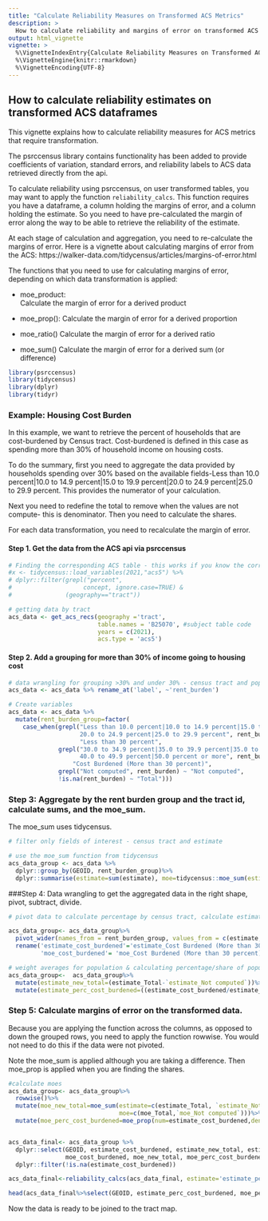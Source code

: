 ```yaml
---
title: "Calculate Reliability Measures on Transformed ACS Metrics"
description: >
  How to calculate reliability and margins of error on transformed ACS data.
output: html_vignette
vignette: >
  %\VignetteIndexEntry{Calculate Reliability Measures on Transformed ACS Metrics}
  %\VignetteEngine{knitr::rmarkdown}
  %\VignetteEncoding{UTF-8}
---
```

## How to calculate reliability estimates on transformed ACS dataframes

This vignette explains how to calculate reliability measures for ACS metrics that require transformation.

The psrccensus library contains functionality has been added to provide coefficients of variation, standard errors, and reliability labels to ACS data retrieved directly from the api.

To calculate reliability using psrccensus, on user transformed tables, you may want to apply the function ``reliability_calcs``. This function requires you have a dataframe, a column holding the margins of error, and a column holding the estimate. So you need to have pre-calculated the margin of error along the way to be able to retrieve the reliability of the estimate.


At each stage of calculation and aggregation, you need to re-calculate the margins of error. Here is a vignette about calculating margins of error from the ACS: https://walker-data.com/tidycensus/articles/margins-of-error.html

The functions that you need to use for calculating margins of error, depending on which data transformation is applied:

* moe_product: 	
Calculate the margin of error for a derived product

* moe_prop():
	Calculate the margin of error for a derived proportion
	
* moe_ratio()
Calculate the margin of error for a derived ratio

* moe_sum()
Calculate the margin of error for a derived sum (or difference)


```r
library(psrccensus)
library(tidycensus)
library(dplyr)
library(tidyr)
```

### Example: Housing Cost Burden
In this example, we want to retrieve the percent of households that are cost-burdened by Census tract. Cost-burdened is defined in this case as spending more than 30% of household income on housing costs.

To do the summary, first you need to aggregate the data provided by households spending over 30% based on the available fields-Less than 10.0 percent|10.0 to 14.9 percent|15.0 to 19.9 percent|20.0 to 24.9 percent|25.0 to 29.9 percent. This provides the numerator of your calculation.

Next you need to redefine the total to remove when the values are not compute- this is denominator. Then you need to calculate the shares.

For each data transformation, you need to recalculate the margin of error.

#### Step 1. Get the data from the ACS api	via psrccensus

```r
# Finding the corresponding ACS table - this works if you know the correct concept label. If not, another option would be to visit https://data.census.gov/table and search for the right subject table and skip to the next step ----
#x <- tidycensus::load_variables(2021,"acs5") %>% 
# dplyr::filter(grepl("percent",
#                    concept, ignore.case=TRUE) & 
#               (geography=="tract"))

# getting data by tract
acs_data <- get_acs_recs(geography ='tract', 
                         table.names = 'B25070', #subject table code
                         years = c(2021),
                         acs.type = 'acs5')
```

#### Step 2. Add a grouping for more than 30% of income going to housing cost
```r
# data wrangling for grouping >30% and under 30% - census tract and population
acs_data <- acs_data %>% rename_at('label', ~'rent_burden')

# Create variables
acs_data <- acs_data %>% 
  mutate(rent_burden_group=factor(
    case_when(grepl("Less than 10.0 percent|10.0 to 14.9 percent|15.0 to 19.9 percent|
                    20.0 to 24.9 percent|25.0 to 29.9 percent", rent_burden) ~
                    "Less than 30 percent",
              grepl("30.0 to 34.9 percent|35.0 to 39.9 percent|35.0 to 39.9 percent|
                    40.0 to 49.9 percent|50.0 percent or more", rent_burden) ~ 
                  "Cost Burdened (More than 30 percent)",
              grepl("Not computed", rent_burden) ~ "Not computed",
              !is.na(rent_burden) ~ "Total")))
```


### Step 3: Aggregate by the rent burden group and the tract id, calculate sums, and the moe_sum. 
The moe_sum uses tidycensus.
```r
# filter only fields of interest - census tract and estimate

# use the moe_sum function from tidycensus
acs_data_group <- acs_data %>% 
  dplyr::group_by(GEOID, rent_burden_group)%>%
  dplyr::summarise(estimate=sum(estimate), moe=tidycensus::moe_sum(estimate=estimate, moe=moe))


```

###Step 4: Data wrangling to get the aggregated data in the right shape, pivot, subtract, divide.
```r
# pivot data to calculate percentage by census tract, calculate estimates

acs_data_group<- acs_data_group%>%   
  pivot_wider(names_from = rent_burden_group, values_from = c(estimate,moe))%>%
  rename('estimate_cost_burdened'='estimate_Cost Burdened (More than 30 percent)',
         'moe_cost_burdened'= 'moe_Cost Burdened (More than 30 percent)')

# weight averages for population & calculating percentage/share of population per tract instead of integer
acs_data_group<-  acs_data_group%>%
  mutate(estimate_new_total=(estimate_Total-`estimate_Not computed`))%>%
  mutate(estimate_perc_cost_burdened=((estimate_cost_burdened/estimate_new_total)))
```

### Step 5: Calculate margins of error on the transformed data. 

Because you are applying the function across the columns, as opposed to down the grouped rows, you need to apply the function rowwise. You would not need to do this if the data were not pivoted.

Note the moe_sum is applied although you are taking a difference. Then moe_prop is applied when you are finding the shares. 
```r
#calculate moes
acs_data_group<- acs_data_group%>%
  rowwise()%>%
  mutate(moe_new_total=moe_sum(estimate=c(estimate_Total, `estimate_Not computed`), 
                               moe=c(moe_Total,`moe_Not computed`)))%>%
  mutate(moe_perc_cost_burdened=moe_prop(num=estimate_cost_burdened,denom=estimate_new_total, moe_num=moe_cost_burdened, moe_denom=moe_new_total))


acs_data_final<- acs_data_group %>% 
  dplyr::select(GEOID, estimate_cost_burdened, estimate_new_total, estimate_perc_cost_burdened,
                moe_cost_burdened, moe_new_total, moe_perc_cost_burdened) %>%
  dplyr::filter(!is.na(estimate_cost_burdened))

acs_data_final<-reliability_calcs(acs_data_final, estimate='estimate_perc_cost_burdened', moe='moe_perc_cost_burdened')

head(acs_data_final%>%select(GEOID, estimate_perc_cost_burdened, moe_perc_cost_burdened))
```

Now the data is ready to be joined to the tract map.
